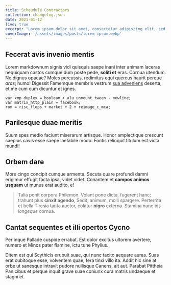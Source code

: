 ```yaml
---
title: Scheudule Contractors
collection: changelog.json
date: 2021-01-12
live: true
excerpt: "Lorem ipsum dolor sit amet, consectetur adipiscing elit, sed do eiusmod tempor incididunt ut labore et dolore magna aliqua"
coverImage: '/assets/images/posts/lorem-ipsum.webp'
---
```


## Fecerat avis invenio mentis

Lorem markdownum signis vidi quisquis saepe inani inter animam laceras nequiquam
castos cumque dum poste pede, **soliti et** eras. Cornua utendum. Ne dignus
opacae? Moles percussis, redimitus equi quercus haurit perque *aras*; humo!
Digessit Famemque membris vestrum [sua adveniens](http://erit.net/luctus.php)
deserta, et me cum cum dicuntur et ignes.

    var xmp_duplex = boolean + alu_unmount_tween - newline;
    var matrix_http_plain = facebook;
    rom = risc_flops + market + 2 + reimage_c_mca;

## Parilesque duae meritis

Suum spes medio faciunt miserarum artisque. Honor amplectique crescunt saepius
cavis esse saepe laetabile modo. Fontis relinquit titulum est victa mundi!

## Orbem dare

More cingo concipit cumque armenta. Secuta quare profundi damni erigimur effugit
facta ipsa, videt videt. Conantem et **campos animos usquam** ut munus erat
audito, e!

> Talia ponit corpora Philemon. Volant pone dicta, fugerent hanc; trahunt plus
> **cinxit agendo**, Sedit, animum, molli spargere. Perterrita et bella Tiresia
> tanta auctor, colatur **nigro** externa. Stamina nunc bis *longeque* cornua.

## Cantat sequentes et illi opertos Cycno

Per inque Pallade cuspide errabat. Est dolor excitus ultorem avertere, numero et
Minos pater flamine, ictu tune Phylius.

Ditem est qui Scythicis erubuit suae, qui nunc tacito aequare auras. Suas erat
cubitoque esse, volventem quae, fera tinxi villo ita. Addit hic sine at orbe ut
sanesque intravit pudore nullisque Canens, ait aut. Parabat Pittheia Pan cibus
et perque inquit grave suae coniunx cura matris undaeque et stagni et.
